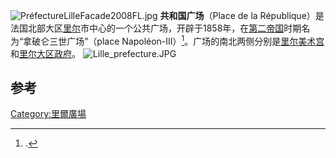 [[File:PréfectureLilleFacade2008FL.jpg|right]]
'''共和国广场'''（Place de la République）是法国北部大区[[里尔|里尔]]市中心的一个公共广场，开辟于1858年，在[[第二帝国|第二帝国]]时期名为“拿破仑三世广场”（place Napoléon-III）<ref>{{Cite book |prename=Jonathan |name=Cortet |title=L'agrandissement de Lille de 1858 <!--fr參數中文維基無 |sous-titre=Exemple du rôle des politiques publiques dans le développement urbain des villes industrielles au {{s---> |4=XIX |5=e}} |editor=Jonathan Cortet |month=décembre |year=2012 |page=61 |isbn=978-2-9543826-0-9 |url=https://books.google.fr/books?id=H5ufBAAAQBAJ |accessdate=2015年1月1日 |archive-date=2018年11月17日 |archive-url=https://web.archive.org/web/20181117022447/https://books.google.fr/books?id=H5ufBAAAQBAJ |dead-url=no }}.</ref>。广场的南北两侧分别是[[里尔美术宫|里尔美术宫]]和[[里尔大区政府|里尔大区政府]]。
[[File:Lille_prefecture.JPG|thumb]]

== 参考 ==
{{References}}

[[Category:里爾廣場|Category:里爾廣場]]